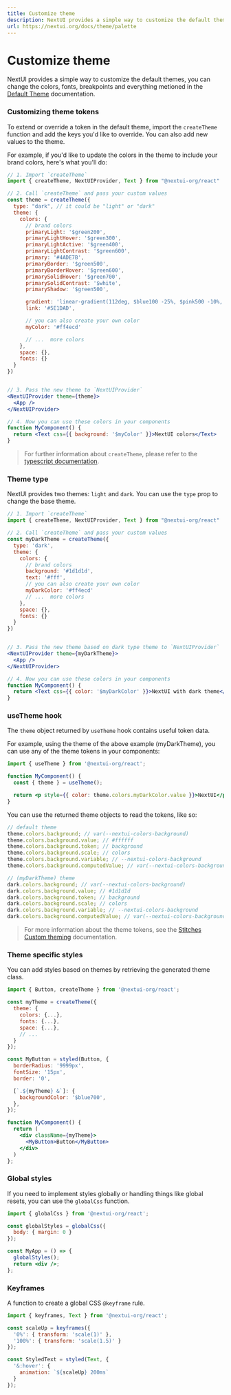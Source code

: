 ```yaml
---
title: Customize theme
description: NextUI provides a simple way to customize the default themes.
url: https://nextui.org/docs/theme/palette
---
```


# Customize theme

NextUI provides a simple way to customize the default themes, you can change the colors, fonts, breakpoints and everything metioned
in the [Default Theme](/docs/theme/default-theme) documentation.

<CarbonAd />

<Spacer y={2} />

### Customizing theme tokens

To extend or override a token in the default theme, import the `createTheme` function and add the keys you'd like to override.
You can also add new values to the theme.

For example, if you'd like to update the colors in the theme to include your brand colors, here's what you'll do:

```jsx
// 1. Import `createTheme`
import { createTheme, NextUIProvider, Text } from "@nextui-org/react"

// 2. Call `createTheme` and pass your custom values
const theme = createTheme({
  type: "dark", // it could be "light" or "dark"
  theme: {
    colors: {
      // brand colors
      primaryLight: '$green200',
      primaryLightHover: '$green300',
      primaryLightActive: '$green400',
      primaryLightContrast: '$green600',
      primary: '#4ADE7B',
      primaryBorder: '$green500',
      primaryBorderHover: '$green600',
      primarySolidHover: '$green700',
      primarySolidContrast: '$white',
      primaryShadow: '$green500',

      gradient: 'linear-gradient(112deg, $blue100 -25%, $pink500 -10%, $purple500 80%)',
      link: '#5E1DAD',

      // you can also create your own color
      myColor: '#ff4ecd'

      // ...  more colors
    },
    space: {},
    fonts: {}
  }
})


// 3. Pass the new theme to `NextUIProvider`
<NextUIProvider theme={theme}>
  <App />
</NextUIProvider>

// 4. Now you can use these colors in your components
function MyComponent() {
  return <Text css={{ background: '$myColor' }}>NextUI colors</Text>
}
```

> For further information about `createTheme`, please refer to the [typescript documentation](/docs/theme/typescript#create-theme).

### Theme type

NextUI provides two themes: `light` and `dark`. You can use the `type` prop to change the base theme.

```jsx
// 1. Import `createTheme`
import { createTheme, NextUIProvider, Text } from "@nextui-org/react"

// 2. Call `createTheme` and pass your custom values
const myDarkTheme = createTheme({
  type: 'dark',
  theme: {
    colors: {
      // brand colors
      background: '#1d1d1d',
      text: '#fff',
      // you can also create your own color
      myDarkColor: '#ff4ecd'
      // ...  more colors
    },
    space: {},
    fonts: {}
  }
})


// 3. Pass the new theme based on dark type theme to `NextUIProvider`
<NextUIProvider theme={myDarkTheme}>
  <App />
</NextUIProvider>

// 4. Now you can use these colors in your components
function MyComponent() {
  return <Text css={{ color: '$myDarkColor' }}>NextUI with dark theme</Text>
}
```

### useTheme hook

The `theme` object returned by `useTheme` hook contains useful token data.

For example, using the theme of the above example (myDarkTheme), you can use any of the theme tokens in your components:

```jsx
import { useTheme } from '@nextui-org/react';

function MyComponent() {
  const { theme } = useTheme();

  return <p style={{ color: theme.colors.myDarkColor.value }}>NextUI</p>;
}
```

You can use the returned theme objects to read the tokens, like so:

```jsx
// default theme
theme.colors.background; // var(--nextui-colors-background)
theme.colors.background.value; // #ffffff
theme.colors.background.token; // background
theme.colors.background.scale; // colors
theme.colors.background.variable; // --nextui-colors-background
theme.colors.background.computedValue; // var(--nextui-colors-background)

// (myDarkTheme) theme
dark.colors.background; // var(--nextui-colors-background)
dark.colors.background.value; // #1d1d1d
dark.colors.background.token; // background
dark.colors.background.scale; // colors
dark.colors.background.variable; // --nextui-colors-background
dark.colors.background.computedValue; // var(--nextui-colors-background)
```

> For more information about the theme tokens, see the [Stitches Custom theming](https://stitches.dev/docs/theming) documentation.

### Theme specific styles

You can add styles based on themes by retrieving the generated theme class.

```jsx
import { Button, createTheme } from '@nextui-org/react';

const myTheme = createTheme({
  theme: {
    colors: {...},
    fonts: {...},
    space: {...},
    // ...
  }
});

const MyButton = styled(Button, {
  borderRadius: '9999px',
  fontSize: '15px',
  border: '0',

  [`.${myTheme} &`]: {
    backgroundColor: '$blue700',
  },
});

function MyComponent() {
  return (
    <div className={myTheme}>
      <MyButton>Button</MyButton>
    </div>
  )
};

```

### Global styles

If you need to implement styles globally or handling things like global resets, you can use the
`globalCss` function.

```jsx
import { globalCss } from '@nextui-org/react';

const globalStyles = globalCss({
  body: { margin: 0 }
});

const MyApp = () => {
  globalStyles();
  return <div />;
};
```

### Keyframes

A function to create a global CSS `@keyframe` rule.

```jsx
import { keyframes, Text } from '@nextui-org/react';

const scaleUp = keyframes({
  '0%': { transform: 'scale(1)' },
  '100%': { transform: 'scale(1.5)' }
});

const StyledText = styled(Text, {
  '&:hover': {
    animation: `${scaleUp} 200ms`
  }
});
```
